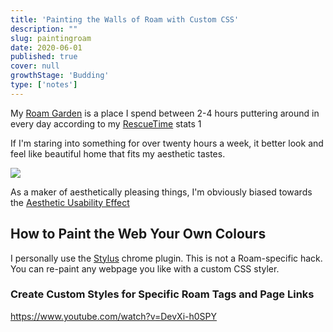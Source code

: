 ```yaml
---
title: 'Painting the Walls of Roam with Custom CSS'
description: ""
slug: paintingroam
date: 2020-06-01
published: true
cover: null
growthStage: 'Budding'
type: ['notes']
---
```


My [Roam Garden](./roam-garden) is a place I spend between 2-4 hours puttering around in every day according to my [RescueTime](https://www.rescuetime.com/) stats <Tooltip tiptext="RescueTime only tracks the time you're actively focused on a single window, so this measurement has some limitations but sets a nice baseline">1</Tooltip>

If I'm staring into something for over twenty hours a week, it better look and feel like beautiful home that fits my aesthetic tastes.

![](./roamhours.png)

As a maker of aesthetically pleasing things, I'm obviously biased towards the  [Aesthetic Usability Effect](./aestheticusability)

## How to Paint the Web Your Own Colours

I personally use the [Stylus]() chrome plugin.
This is not a Roam-specific hack. You can re-paint any webpage you like with a custom CSS styler.


### Create Custom Styles for Specific Roam Tags and Page Links
https://www.youtube.com/watch?v=DevXi-h0SPY



